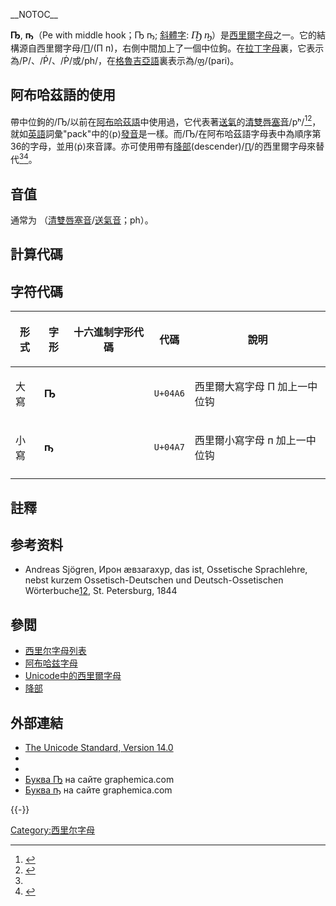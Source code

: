 __NOTOC__
{{Infobox Cyrillic|uc=Ҧ|lc=ҧ|Image=Cyrillic letter Pe with Middle Hook.png|uuc=04A6|ulc=04A7}}

'''Ҧ''', '''ҧ'''（Pe with middle hook；Ҧ ҧ; [[意大利体|斜體字]]: <span style="font-family: times, Times New Roman, serif; font-size: larger">''Ҧ ҧ''</span>）是[[西里爾字母|西里爾字母]]之一。它的結構源自西里爾字母/[[П|П]]/(П п)，右側中間加上了一個中位鉤。在[[拉丁字母|拉丁字母]]裏，它表示為/P/、/Ṕ/、/Ṗ/或/ph/，在[[格魯吉亞語|格魯吉亞語]]裏表示為/[[ფ|ფ]]/(pari)。

==阿布哈茲語的使用==
帶中位鉤的/Ҧ/以前在[[阿布哈茲語|阿布哈茲語]]中使用過，它代表著[[送氣|送氣]]的[[清雙唇塞音|清雙唇塞音]]/pʰ/<ref name="un1">{{cite web |url = http://www.unicode.org/L2/L2008/08144r-n3435r-abkhaz.pdf |title = Proposal to encode two Cyrillic characters for Abkhaz |date = 2008-05-10 |format = PDF |accessdate = 2017-10-15 |language = en |archive-date = 2021-01-19 |archive-url = https://web.archive.org/web/20210119133311/http://www.unicode.org/L2/L2008/08144r-n3435r-abkhaz.pdf |dead-url = no }}</ref><ref>{{Omniglot |page = abkhaz |title = Abkhaz alphabet, pronunciation and language |accessdate  = 2019-04-21}}</ref>，就如[[英語|英語]]詞彙"pack"中的⟨p⟩[[發音|發音]]是一樣。而/Ҧ/在阿布哈茲語字母表中為順序第36的字母，並用⟨ṗ⟩來音譯。亦可使用帶有[[降部|降部]]{{link-fr|冰爪符|Crampon (diacritique)}}(descender)/[[Ԥ|Ԥ]]/的西里爾字母來替代<ref name="un1"/><ref name="un2">{{cite web|title=Unicode 9.0.0 final names list|url=http://unicode.org/Public/UNIDATA/NamesList.txt|publisher=The Unicode Consortium|website=Unicode.org|access-date=2021-03-13|archive-date=2013-12-17|archive-url=https://web.archive.org/web/20131217221630/http://unicode.org/Public/UNIDATA/NamesList.txt|dead-url=no}}</ref>。

== 音值 ==
通常为 {{IPA|/pʰ/}}（[[清雙唇塞音|清雙唇塞音]]/[[送氣音|送氣音]]；ph）。

==計算代碼==

{{charmap
|04A6|name1=西里爾大寫字母<br />П 加上一中位钩
|04A7|name2=西里爾小寫字母<br />п 加上一中位钩
}}

==字符代碼==
{|class="wikitable" style="text-align: center"
! 形式 !! 字形 !! 十六進制字形代碼 !! 代碼 !! 說明
|-
| 大寫 || '''Ҧ''' || {{UniCar|04A6|lettre majuscule cyrillique pé crochet médian}} || <code>U+04A6</code> || 西里爾大寫字母 П 加上一中位钩
|-
| 小寫 || '''ҧ''' || {{UniCar|04A7|lettre minuscule cyrillique pé crochet médian}} || <code>U+04A7</code> || 西里爾小寫字母 п 加上一中位钩
|-
|}

==註釋==
{{reflist}}

==参考资料==
{{refbegin}}
*Andreas Sjögren, Ирон ӕвзагахур, das ist, Ossetische Sprachlehre, nebst kurzem Ossetisch-Deutschen und Deutsch-Ossetischen Wörterbuche[https://archive.org/details/bub_gb_UUsGAAAAQAAJ][http://archive.wikiwix.com/cache/?url=https%3A%2F%2Farchive.org%2Fdetails%2Fbub_gb_UUsGAAAAQAAJ], St. Petersburg, 1844  {{de icon}}
{{refend}}

==參閲==
{{div col|2}}
* [[西里尔字母列表|西里尔字母列表]]
* [[阿布哈兹字母|阿布哈兹字母]]
* [[Unicode中的西里爾字母|Unicode中的西里爾字母]]
*[[降部|降部]]
{{div col end}}

==外部連結==
{{div col|2}}
*[https://www.unicode.org/charts/PDF/U0400.pdf The Unicode Standard, Version 14.0] {{Wayback|url=https://www.unicode.org/charts/PDF/U0400.pdf |date=20190613202452 }}
*{{Wiktionary-inline|Ҧ}}
*{{Wiktionary-inline|ҧ}}
* [http://graphemica.com/Ҧ Буква Ҧ] {{Wayback|url=http://graphemica.com/%D2%A6 |date=20220225104705 }} на сайте graphemica.com
* [http://graphemica.com/ҧ Буква ҧ] {{Wayback|url=http://graphemica.com/%D2%A7 |date=20220225102241 }} на сайте graphemica.com
{{div col end}}
{{-}}
{{Alphabet ab|width=90%}}
{{Derivative letters of П|state=collapsed}}

[[Category:西里尔字母|Category:西里尔字母]]